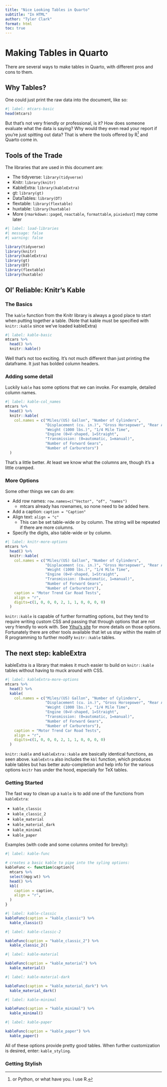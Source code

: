 ```yaml
---
title: "Nice Looking Tables in Quarto"
subtitle: "In HTML"
author: "Tyler Clark"
format: html
toc: true
---
```


# Making Tables in Quarto

There are several ways to make tables in Quarto, with 
  different pros and cons to them.
  
  
## Why Tables?

One could just print the raw data into the document, like so:

```r
#| label: mtcars-basic
head(mtcars)
```

But that's not very friendly or professional, is it? 
  How does someone evaluate what the data is saying?
  Why would they even read your report if you're just spitting
  out data? That is where the tools offered by 
  R^[or Python, or what have you. I use R.] and Quarto
  come in. 


## Tools of the Trade

The libraries that are used in this document are:

- The tidyverse: `library(tidyverse)`
- Knitr: `library(knitr)`
- KableExtra: `library(kableExtra)`
- gt: `library(gt)`
- DataTables: `library(DT)`
- flextable: `library(flextable)`
- huxtable: `library(huxtable)`
- More (`rmarkdown::paged`, `reactable`, `formattable`, `pixiedust`) may come later

```r
#| label: load-libraries
#| message: false
#| warning: false

library(tidyverse)
library(knitr)
library(kableExtra)
library(gt)
library(DT)
library(flextable)
library(huxtable)

```

## Ol' Reliable: Knitr's Kable


### The Basics

The `kable` function from the Knitr library is always a good place 
  to start when putting together a table.
  (Note that kable must be specified with `knitr::kable` since we've
  loaded kableExtra)
  
```r
#| label: kable-basic
mtcars %>% 
  head() %>% 
  knitr::kable()
```

Well that's not too exciting. It's not much different than just 
  printing the dataframe. It just has bolded column headers. 
  
  
### Adding some detail

Luckily `kable` has some options that we can invoke.
  For example, detailed column names.

```r
#| label: kable-col_names
mtcars %>% 
  head() %>% 
  knitr::kable(
    col.names = c("Miles/(US) Gallon", "Number of Cylinders",
                  "Displacement (cu. in.)", "Gross Horsepower", "Rear Axle Ratio",
                  "Weight (1000 lbs.)", "1/4 Mile Time", 
                  "Engine (0=V-shaped, 1=Straight",
                  "Transmission: (0=automatic, 1=manual)",
                  "Number of Forward Gears",
                  "Number of Carburetors")
  )
```

That's a little better. At least we know what the columns are, 
  though it's a little cramped.
  
### More Options

  Some other things we can do are:
  
  - Add row names: `row.names=c("Vector", "of", "names")`
    - mtcars already has rownames, so none need to be added here.
  - Add a caption: `caption = "Caption"`
  - Align text: `align = "c"`
    - This can be set table-wide or by column. The string will be repeated
  if there are more columns.
  - Specify the digits, also table-wide or by column.
  
```r
#| label: knitr-more-options
mtcars %>% 
  head() %>% 
  knitr::kable(
    col.names = c("Miles/(US) Gallon", "Number of Cylinders",
                  "Displacement (cu. in.)", "Gross Horsepower", "Rear Axle Ratio",
                  "Weight (1000 lbs.)", "1/4 Mile Time", 
                  "Engine (0=V-shaped, 1=Straight",
                  "Transmission: (0=automatic, 1=manual)",
                  "Number of Forward Gears",
                  "Number of Carburetors"),
    caption = "Motor Trend Car Road Tests",
    align = "r",
    digits=c(1, 0, 0, 0, 2, 1, 1, 0, 0, 0, 0)
  )
```

`knitr::kable` is capable of further formatting options, but they tend
  to require writing custom CSS and passing that through options
  that are not very friendly to work with. See 
  [Yihui's site](https://bookdown.org/yihui/rmarkdown-cookbook/kable.html#customize-html-tables)
  for more details on those options. 
  Fortunately there are other tools available that let us stay within
  the realm of R programming to further modify `knitr::kable` tables.
  
## The next step: kableExtra

kableExtra is a library that makes it much easier to build on 
  `knitr::kable` tables without having to muck around with CSS. 
  
```r
#| label: kableExtra-more-options
mtcars %>% 
  head() %>% 
  kable(
    col.names = c("Miles/(US) Gallon", "Number of Cylinders",
                  "Displacement (cu. in.)", "Gross Horsepower", "Rear Axle Ratio",
                  "Weight (1000 lbs.)", "1/4 Mile Time", 
                  "Engine (0=V-shaped, 1=Straight",
                  "Transmission: (0=automatic, 1=manual)",
                  "Number of Forward Gears",
                  "Number of Carburetors"),
    caption = "Motor Trend Car Road Tests",
    align = "r",
    digits=c(1, 0, 0, 0, 2, 1, 1, 0, 0, 0, 0)
  )
```

`knitr::kable` and `kableExtra::kable` are basically identical functions,
  as seen above. `kableExtra` also includes the `kbl` function, which
  produces kable tables but has better auto-completion and help info 
  for the various options `knitr` has under the hood, especially for
  TeX tables.
  
### Getting Started

The fast way to clean up a `kable` is to add one of the functions
  from `kableExtra`:
  
  - `kable_classic`
  - `kable_classic_2`
  - `kable_material`
  - `kable_material_dark`
  - `kable_minimal`
  - `kable_paper`
  

Examples (with code and some columns omited for brevity):

```r
#| label: kable-func

# creates a basic kable to pipe into the syling options:
kableFunc <- function(caption){
  mtcars %>% 
  select(mpg:wt) %>% 
  head() %>% 
  kbl(
    caption = caption,
    align = "r",
  )
}
```



```r
#| label: kable-classic
kableFunc(caption = "kable_classic") %>% 
  kable_classic()
```

```r
#| label: kable-classic-2

kableFunc(caption = "kable_classic_2") %>% 
  kable_classic_2()
```

```r
#| label: kable-material

kableFunc(caption = "kable_material") %>% 
  kable_material()
```

```r
#| label: kable-material-dark

kableFunc(caption = "kable_material_dark") %>% 
  kable_material_dark()
```

```r
#| label: kable-minimal

kableFunc(caption = "kable_minimal") %>% 
  kable_minimal()
```

```r
#| label: kable-paper

kableFunc(caption = "kable_paper") %>% 
  kable_paper()
```

All of these options provide pretty good tables. 
When further customization is desired, enter: `kable_styling`.

### Getting Stylish

